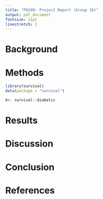 ```yaml
---
title: "P8108: Project Report (Group 10)"
output: pdf_document
fontsize: 11pt
linestretch: 2
---
```


# Background

# Methods

```r
library(survival)
data(package = "survival")

b<- survival::diabetic  
```

# Results

# Discussion

# Conclusion

# References
